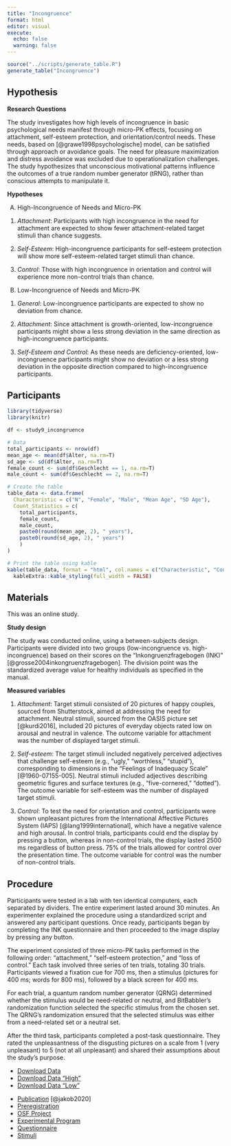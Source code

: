 ```yaml
---
title: "Incongruence"
format: html
editor: visual
execute: 
  echo: false
  warning: false
---
```


```r
source("../scripts/generate_table.R")
generate_table("Incongruence")
```

## Hypothesis

**Research Questions**

The study investigates how high levels of incongruence in basic psychological needs manifest through micro-PK effects, focusing on attachment, self-esteem protection, and orientation/control needs. These needs, based on [@grawe1998psychologische] model, can be satisfied through approach or avoidance goals. The need for pleasure maximization and distress avoidance was excluded due to operationalization challenges. The study hypothesizes that unconscious motivational patterns influence the outcomes of a true random number generator (tRNG), rather than conscious attempts to manipulate it.

**Hypotheses**

A)  High-Incongruence of Needs and Micro-PK

<!-- -->

1.  *Attachment*: Participants with high incongruence in the need for attachment are expected to show fewer attachment-related target stimuli than chance suggests.

2.  *Self-Esteem*: High-incongruence participants for self-esteem protection will show more self-esteem-related target stimuli than chance.

3.  *Control*: Those with high incongruence in orientation and control will experience more non-control trials than chance.

<!-- -->

B)  Low-Incongruence of Needs and Micro-PK

<!-- -->

1.  *General*: Low-incongruence participants are expected to show no deviation from chance.

2.  *Attachment*: Since attachment is growth-oriented, low-incongruence participants might show a less strong deviation in the same direction as high-incongruence participants.

3.  *Self-Esteem and Control*: As these needs are deficiency-oriented, low-incongruence participants might show no deviation or a less strong deviation in the opposite direction compared to high-incongruence participants.

<!-- -->

## Participants

```r
library(tidyverse)
library(knitr)

df <- study9_incongruence

# Data
total_participants <- nrow(df)
mean_age <- mean(df$Alter, na.rm=T)
sd_age <- sd(df$Alter, na.rm=T)
female_count <- sum(df$Geschlecht == 1, na.rm=T)
male_count <- sum(df$Geschlecht == 2, na.rm=T)

# Create the table
table_data <- data.frame(
  Characteristic = c("N", "Female", "Male", "Mean Age", "SD Age"),
  Count_Statistics = c(
    total_participants,
    female_count,
    male_count,
    paste0(round(mean_age, 2), " years"),
    paste0(round(sd_age, 2), " years")
    )
)

# Print the table using kable
kable(table_data, format = "html", col.names = c("Characteristic", "Count/Statistic")) %>%
  kableExtra::kable_styling(full_width = FALSE)

```

## Materials

This was an online study.

**Study design**

The study was conducted online, using a between-subjects design. Participants were divided into two groups (low-incongruence vs. high-incongruence) based on their scores on the "Inkongruenzfragebogen (INK)" [@grosse2004inkongruenzfragebogen]. The division point was the standardized average value for healthy individuals as specified in the manual.

**Measured variables**

1)  *Attachment*: Target stimuli consisted of 20 pictures of happy couples, sourced from Shutterstock, aimed at addressing the need for attachment. Neutral stimuli, sourced from the OASIS picture set [@kurdi2016], included 20 pictures of everyday objects rated low on arousal and neutral in valence. The outcome variable for attachment was the number of displayed target stimuli.

2)  *Self-esteem*: The target stimuli included negatively perceived adjectives that challenge self-esteem (e.g., "ugly," "worthless," "stupid"), corresponding to dimensions in the "Feelings of Inadequacy Scale" [@1960-07155-005]. Neutral stimuli included adjectives describing geometric figures and surface textures (e.g., "five-cornered," "dotted"). The outcome variable for self-esteem was the number of displayed target stimuli.

3)  *Control*: To test the need for orientation and control, participants were shown unpleasant pictures from the International Affective Pictures System (IAPS) [@lang1999international], which have a negative valence and high arousal. In control trials, participants could end the display by pressing a button, whereas in non-control trials, the display lasted 2500 ms regardless of button press. 75% of the trials allowed for control over the presentation time. The outcome variable for control was the number of non-control trials.

## Procedure

Participants were tested in a lab with ten identical computers, each separated by dividers. The entire experiment lasted around 30 minutes. An experimenter explained the procedure using a standardized script and answered any participant questions. Once ready, participants began by completing the INK questionnaire and then proceeded to the image display by pressing any button.

The experiment consisted of three micro-PK tasks performed in the following order: "attachment," "self-esteem protection," and "loss of control." Each task involved three series of ten trials, totaling 30 trials. Participants viewed a fixation cue for 700 ms, then a stimulus (pictures for 400 ms; words for 800 ms), followed by a black screen for 400 ms.

For each trial, a quantum random number generator (QRNG) determined whether the stimulus would be need-related or neutral, and BitBabbler’s randomization function selected the specific stimulus from the chosen set. The QRNG’s randomization ensured that the selected stimulus was either from a need-related set or a neutral set.

After the third task, participants completed a post-task questionnaire. They rated the unpleasantness of the disgusting pictures on a scale from 1 (very unpleasant) to 5 (not at all unpleasant) and shared their assumptions about the study's purpose.

::: {.callout-tip title="Data" collapse="false"}
-   [Download Data](../data/incongruence/incongruence.csv)
-   [Download Data "High"](../data/incongruence/incongruence_high.csv)
-   [Download Data "Low"](../data/incongruence/incongruence_low.csv)
:::

::: {.callout-note title="Resources" collapse="false"}
-   [Publication](https://www.parapsychologypress.org/jparticle/jp-84-2-227-253) [@jakob2020]
-   [Preregistration](https://osf.io/xm4wf)
-   [OSF Project](https://osf.io/gnryu/)
-   [Experimental Program](../data/incongruence/ink.html)
-   [Questionnaire](../data/incongruence/variables_bink_2017-05-23_15-57.csv)
-   [Stimuli](../data/incongruence/INK.zip)
:::
